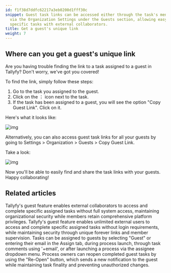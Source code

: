 ```yaml
---
id: f1f38d7ddfc62217a3eb0200d1fff30c
snippet: Guest task links can be accessed either through the task's menu options or
  via the Organization Settings under the Guests section, allowing easy sharing of
  specific tasks with external collaborators.
title: Get a guest's unique link
weight: 7
---
```


## Where can you get a guest's unique link

Are you having trouble finding the link to a task assigned to a guest in Tallyfy? Don't worry, we've got you covered!

To find the link, simply follow these steps:

1. Go to the task you assigned to the guest.
2. Click on the ⋮ icon next to the task.
3. If the task has been assigned to a guest, you will see the option "Copy Guest Link". Click on it.

Here's what it looks like:

![img](https://screenshots.tallyfy.com/tallyfy%2Fpro%2Fdesktop-light-copy-guest-link.png)

Alternatively, you can also access guest task links for all your guests by going to Settings > Organization > Guests > Copy Guest Link.

Take a look:

![img](https://screenshots.tallyfy.com/tallyfy%2Fpro%2Fdesktop-light-copy-guest-link-from-settings.png)

Now you'll be able to easily find and share the task links with your guests. Happy collaborating!


## Related articles
<CardGrid>
<LinkTitleCard header="<b>Guests > What is a guest</b>" href="/products/pro/documenting/guests/what-is-a-guest/" > Tallyfy's guest feature enables external collaborators to access and complete specific assigned tasks without full system access, maintaining organizational security while members retain comprehensive platform privileges. </LinkTitleCard>
<LinkTitleCard header="<b>Documenting > Guests</b>" href="/products/pro/documenting/guests/" > Tallyfy's guest feature enables unlimited external users to access and complete specific assigned tasks without login requirements, while maintaining security through unique forever links and member supervision. </LinkTitleCard>
<LinkTitleCard header="<b>Guests > Assign tasks to guests</b>" href="/products/pro/documenting/guests/how-can-i-assign-tasks-to-guest-users-in-tallyfy/" > Tasks can be assigned to guests by selecting "Guest" or entering their email in the Assign tab, during process launch, through task comments using '+email', or after launching a process via the assignee dropdown menu. </LinkTitleCard>
<LinkTitleCard header="<b>Guests > Re-open tasks as a guest</b>" href="/products/pro/documenting/guests/how-can-i-re-open-a-completed-guest-task/" > Process owners can reopen completed guest tasks by using the "Re-Open" button, which sends a new notification to the guest while maintaining task finality and preventing unauthorized changes. </LinkTitleCard>
</CardGrid>